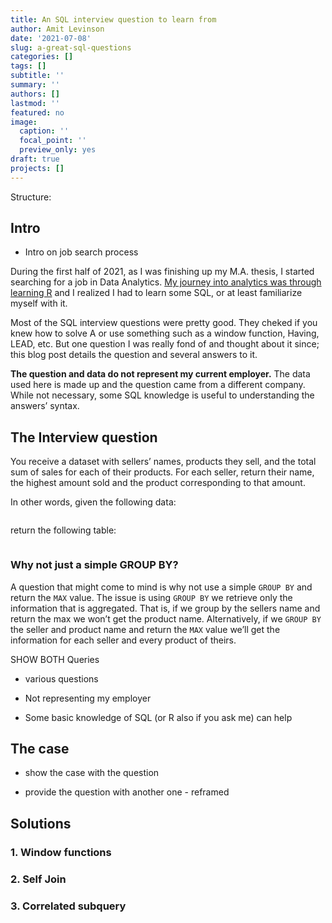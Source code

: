 ```yaml
---
title: An SQL interview question to learn from
author: Amit Levinson
date: '2021-07-08'
slug: a-great-sql-questions
categories: []
tags: []
subtitle: ''
summary: ''
authors: []
lastmod: ''
featured: no
image:
  caption: ''
  focal_point: ''
  preview_only: yes
draft: true
projects: []
---
```


Structure:

## Intro

- Intro on job search process

During the first half of 2021, as I was finishing up my M.A. thesis, I started searching for a job in Data Analytics. [My journey into analytics was through learning R](https://amitlevinson.com/blog/my-year-in-r/) and I realized I had to learn some SQL, or at least familiarize myself with it.

Most of the SQL interview questions were pretty good. They cheked if you knew how to solve A or use something such as a window function, Having, LEAD, etc. But one question I was really fond of and thought about it since; this blog post details the question and several answers to it.

**The question and data do not represent my current employer.** The data used here is made up and the question came from a different company. While not necessary, some SQL knowledge is useful to understanding the answers' syntax.

## The Interview question

You receive a dataset with sellers' names, products they sell, and the total sum of sales for each of their products. For each seller, return their name, the highest amount sold and the product corresponding to that amount.

In other words, given the following data:


```r

```


return the following table:

```r

```

### Why not just a simple GROUP BY?

A question that might come to mind is why not use a simple `GROUP BY` and return the `MAX` value. The issue is using `GROUP BY` we retrieve only the information that is aggregated. That is, if we group by the sellers name and return the max we won't get the product name. Alternatively, if we `GROUP BY` the seller and product name and return the `MAX` value we'll get the information for each seller and every product of theirs.

SHOW BOTH Queries

  - various questions
  
  - Not representing my employer

  - Some basic knowledge of SQL (or R also if you ask me) can help

## The case

- show the case with the question

- provide the question with another one - reframed

## Solutions

### 1. Window functions

### 2. Self Join

### 3. Correlated subquery

